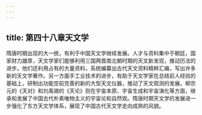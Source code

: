 ```yaml
---
---
---
```

title: 第四十八章天文学
---



隋唐时期出现的大一统，有利于中国天文学继续发展。人才与资料集中于朝廷，国家财力雄厚，天文学家们能够利用三国两晋南北朝时期的天文新发现，推动历法的进步。他们还利用占有的大量资料，系统编纂出古代天文资料精粹汇编，写出许多新的天文学著作。另一方面手工业技术的进步，有助于天文学家在总结前人经验的基础上，研制出功能空前完善的新的大型天文仪器，推动了天文观测的发展。柳宗元的《天对》和刘禹锡的《天论》则在宇宙本原、宇宙生成和宇宙演化等方面，继承和发展了中国古代朴素唯物主义的宇宙论和自然观。隋唐时期天文学的发展进一步强化了东方天文学体系，展现了中国古代天文学走向成熟的风貌。